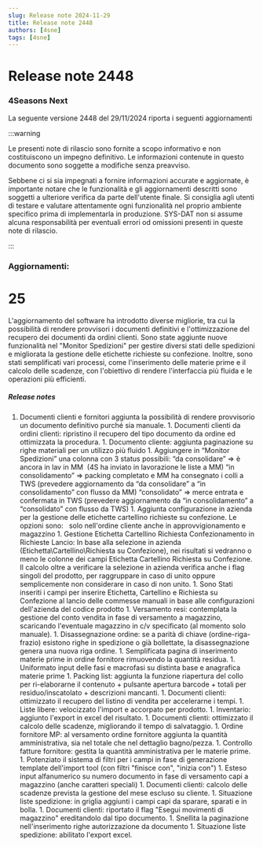 ```yaml
---
slug: Release note 2024-11-29
title: Release note 2448
authors: [4sne]
tags: [4sne]
---
```


# Release note 2448

### 4Seasons Next

La seguente versione 2448 del 29/11/2024 riporta i seguenti aggiornamenti

:::warning

Le presenti note di rilascio sono fornite a scopo informativo e non costituiscono un impegno definitivo. Le informazioni contenute in questo documento sono soggette a modifiche senza preavviso.

Sebbene ci si sia impegnati a fornire informazioni accurate e aggiornate, è importante notare che le funzionalità e gli aggiornamenti descritti sono soggetti a ulteriore verifica da parte dell'utente finale.  Si consiglia agli utenti di testare e valutare attentamente ogni funzionalità nel proprio ambiente specifico prima di implementarla in produzione.
SYS-DAT non si assume alcuna responsabilità per eventuali errori od omissioni presenti in queste note di rilascio.

:::


<!-- truncate -->

### Aggiornamenti:        

#  25

L'aggiornamento del software ha introdotto diverse migliorie, tra cui la possibilità di rendere provvisori i documenti definitivi e l'ottimizzazione del recupero dei documenti da ordini clienti. Sono state aggiunte nuove funzionalità nel "Monitor Spedizioni" per gestire diversi stati delle spedizioni e migliorata la gestione delle etichette richieste su confezione. Inoltre, sono stati semplificati vari processi, come l'inserimento delle materie prime e il calcolo delle scadenze, con l'obiettivo di rendere l'interfaccia più fluida e le operazioni più efficienti.


##### Release notes

1. Documenti clienti e fornitori aggiunta la possibilità di rendere provvisorio un documento definitivo purché sia manuale. 1. Documenti clienti da ordini clienti: ripristino il recupero del tipo documento da ordine ed ottimizzata la procedura. 1. Documento cliente: aggiunta paginazione su righe materiali per un utilizzo più fluido 1. Aggiungere in “Monitor
Spedizioni” una colonna con 3 status possibili:  “da consolidare” =&gt; è ancora
in lav in MM&nbsp; (4S ha inviato in
lavorazione le liste a MM) “in consolidamento” =&gt;
packing completato e MM ha consegnato i colli a TWS (prevedere aggiornamento da
“da consolidare” a “in consolidamento” con flusso da MM) “consolidato” =&gt; merce
entrata e confermata in TWS (prevedere aggiornamento da “in consolidamento” a
“consolidato” con flusso da TWS)    1. Aggiunta configurazione in azienda per la gestione delle etichette cartellino richieste su confezione. Le opzioni sono:&nbsp; &nbsp;solo nell'ordine cliente anche in approvvigionamento e magazzino   1. Gestione Etichetta Cartellino Richiesta Confezionamento in Richieste Lancio: In base alla selezione in azienda (Etichetta\Cartellino\Richiesta su Confezione), nei risultati si vedranno o meno le colonne dei campi Etichetta Cartellino Richiesta su Confezione.&nbsp; Il calcolo oltre a verificare la selezione in azienda verifica anche i flag singoli del prodotto, per raggruppare in caso di unito oppure semplicemente non considerare in caso di non unito. 1. Sono Stati inseriti i campi per inserire Etichetta, Cartellino e Richiesta su Confezione al lancio delle commesse manuali in base alle configurazioni dell'azienda del codice prodotto 1. Versamento resi: contemplata la gestione del conto vendita in fase di versamento a magazzino, scaricando l'eventuale magazzino in c/v specificato (al momento solo manuale). 1. Disassegnazione ordine: se a parità di chiave (ordine-riga-frazio) esistono righe in spedizione o già bollettate, la disassegnazione genera una nuova riga ordine. 1. Semplificata pagina di inserimento materie prime in ordine fornitore rimuovendo la quantità residua. 1. Uniformato input delle fasi e macrofasi su distinta base e anagrafica materie prime 1. Packing list: aggiunta la funzione riapertura del collo per ri-elaborarne il contenuto + pulsante apertura barcode + totali per residuo/inscatolato + descrizioni mancanti. 1. Documenti clienti: ottimizzato il recupero del listino di vendita per accelerarne i tempi. 1. Liste libere: velocizzato l'import e accorpato per prodotto. 1. Inventario: aggiunto l'export in excel del risultato. 1. Documenti clienti: ottimizzato il calcolo delle scadenze, migliorando il tempo di salvataggio. 1. Ordine fornitore MP: al versamento ordine fornitore aggiunta la quantità amministrativa, sia nel totale che nel dettaglio bagno/pezza. 1. Controllo fatture fornitore: gestita la quantità amministrativa per le materie prime. 1. Potenziato il sistema di filtri per i campi in fase di generazione template dell'import tool (con filtri &quot;finisce con&quot;, &quot;inizia con&quot;) 1. Esteso input alfanumerico su numero documento in fase di versamento capi a magazzino (anche caratteri speciali) 1. Documenti clienti: calcolo delle scadenze prevista la gestione del mese escluso su cliente. 1. Situazione liste spedizione: in griglia aggiunti i campi capi da sparare, sparati e in bolla. 1. Documenti clienti: riportato il flag &quot;Esegui movimenti di magazzino&quot; ereditandolo dal tipo documento. 1. Snellita la paginazione nell'inserimento righe autorizzazione&nbsp;da documento 1. Situazione liste spedizione: abilitato l'export excel. 
